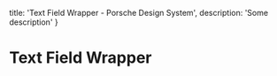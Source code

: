 
  title: 'Text Field Wrapper - Porsche Design System',
  description: 'Some description'
}

# Text Field Wrapper <ComponentStatus tagName="p-text-field-wrapper"></ComponentStatus>

<TableOfContents headings={[]} />

